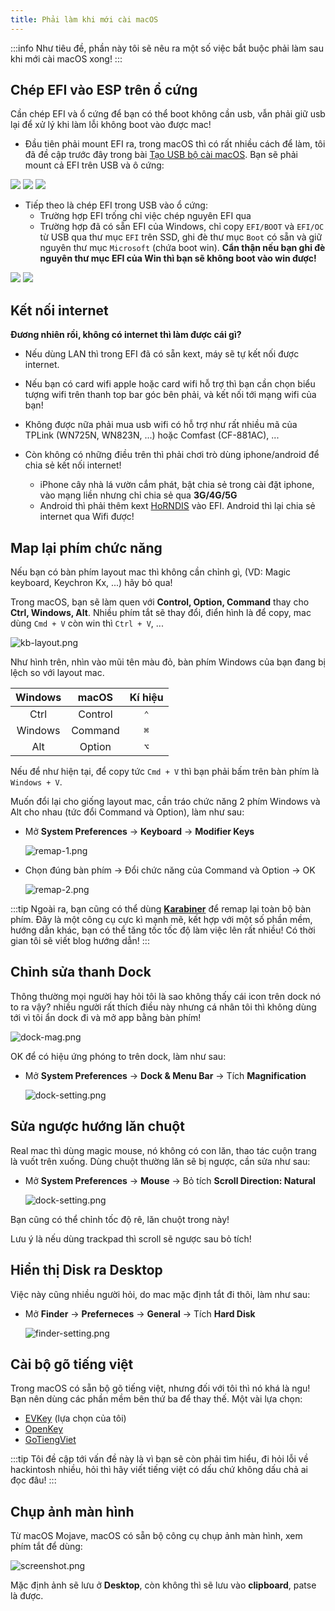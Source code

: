 ```yaml
---
title: Phải làm khi mới cài macOS
---
```



:::info
Như tiêu đề, phần này tôi sẽ nêu ra một số việc bắt buộc phải làm sau khi mới cài macOS xong!
:::

## Chép EFI vào ESP trên ổ cứng

Cần chép EFI và ổ cứng để bạn có thể boot không cần usb, vẫn phải giữ usb lại để xử lý khi làm lỗi không boot vào được mac!

+ Đầu tiên phải mount EFI ra, trong macOS thì có rất nhiều cách để làm, tôi đã đề cập trước đây trong bài [Tạo USB bộ cài macOS](/docs/usb-creation/create-usb-installer). Bạn sẽ phải mount cả EFI trên USB và ô cứng:

<Tabs>
  <TabItem value="hktool" label="Hackintool/EFI Agent" default>
    <img src="/img/docs/post-install/hktool-mount-efi.png" />
  </TabItem>  
  <TabItem value="occ" label="OCC" default>
    <img src="/img/docs/post-install/occ-mount-efi.png" />
  </TabItem>
  <TabItem value="ocat" label="OCAT">
    <img src="/img/docs/post-install/ocat-mount-efi.png" />
  </TabItem>
</Tabs>

+ Tiếp theo là chép EFI trong USB vào ổ cứng:
  + Trường hợp EFI trống chỉ việc chép nguyên EFI qua
  + Trường hợp đã có sẵn EFI của Windows, chỉ copy `EFI/BOOT` và `EFI/OC` từ USB qua thư mục `EFI` trên SSD, ghi đè thư mục `Boot` có sẵn và giữ nguyên thư mục `Microsoft` (chứa boot win). **Cẩn thận nếu bạn ghi đè nguyên thư mục EFI của Win thì bạn sẽ không boot vào win được!**

<Tabs>
  <TabItem value="empty" label="EFI trống" default>
    <img src="/img/docs/post-install/copy-efi-empty.png" />
  </TabItem>  
  <TabItem value="ms" label="Chung EFI với Windows" default>
    <img src="/img/docs/post-install/copy-efi-dual.png" />
  </TabItem>
</Tabs>

## Kết nối internet

**Đương nhiên rồi, không có internet thì làm được cái gì?**

+ Nếu dùng LAN thì trong EFI đã có sẵn kext, máy sẽ tự kết nối được internet.

+ Nếu bạn có card wifi apple hoặc card wifi hỗ trợ thì bạn cần chọn biểu tượng wifi trên thanh top bar góc bên phải, và kết nối tới mạng wifi của bạn!

+ Không được nữa phải mua usb wifi có hỗ trợ như rất nhiều mã của TPLink (WN725N, WN823N, ...) hoặc Comfast (CF-881AC), ...

+ Còn không có những điều trên thì phải chơi trò dùng iphone/android để chia sẻ kết nối internet!
  + iPhone cây nhà lá vườn cắm phát, bật chia sẻ trong cài đặt iphone, vào mạng liền nhưng chỉ chia sẻ qua **3G/4G/5G**
  + Android thì phải thêm kext [HoRNDIS](https://github.com/jwise/HoRNDIS/releases/tag/rel9.2) vào EFI. Android thì lại chia sẻ internet qua Wifi được!

## Map lại phím chức năng

Nếu bạn có bàn phím layout mac thì không cần chỉnh gì,  (VD: Magic keyboard, Keychron Kx, ...) hãy bỏ qua!

Trong macOS, bạn sẽ làm quen với **Control, Option, Command** thay cho **Ctrl, Windows, Alt**. Nhiều phím tắt sẽ thay đổi, điển hình là để copy, mac dùng `Cmd + V` còn win thì `Ctrl + V`, ...

![kb-layout.png](/img/docs/post-install/kb-layout.png)

Như hình trên, nhìn vào mũi tên màu đỏ, bàn phím Windows của bạn đang bị lệch so với layout mac.

| Windows |  macOS  | Kí hiệu |
| :-----: | :-----: | :-----: |
|  Ctrl   | Control |   `⌃`   |
| Windows | Command |   `⌘`   |
|   Alt   | Option |   `⌥`   |

Nếu để như hiện tại, để copy tức `Cmd + V` thì bạn phải bấm trên bàn phím là `Windows + V`.

Muốn đổi lại cho giống layout mac, cần tráo chức năng 2 phím Windows và Alt cho nhau (tức đổi Command và Option), làm như sau:

+ Mở **System Preferences** → **Keyboard** → **Modifier Keys**

    ![remap-1.png](/img/docs/post-install/remap-1.png)

+ Chọn đúng bàn phím → Đổi chức năng của Command và Option → OK

    ![remap-2.png](/img/docs/post-install/remap-2.png)

:::tip
Ngoài ra, bạn cũng có thể dùng [**Karabiner**](https://karabiner-elements.pqrs.org/) để remap lại toàn bộ bàn phím. Đây là một công cụ cực kì mạnh mẽ, kết hợp với một số phần mềm, hướng dẫn khác, bạn có thể tăng tốc tốc độ làm việc lên rất nhiều! Có thời gian tôi sẽ viết blog hướng dẫn!
:::

## Chỉnh sửa thanh Dock

Thông thường mọi người hay hỏi tôi là sao không thấy cái icon trên dock nó to ra vậy? nhiều người rất thích điều này nhưng cá nhân tôi thì không dùng tới vì tôi ẩn dock đi và mở app bằng bàn phím!

![dock-mag.png](/img/docs/post-install/dock-mag.png)

OK để có hiệu ứng phóng to trên dock, làm như sau:

+ Mở **System Preferences** → **Dock & Menu Bar** -> Tích **Magnification**

    ![dock-setting.png](/img/docs/post-install/dock-setting.png)

## Sửa ngược hướng lăn chuột

Real mac thì dùng magic mouse, nó không có con lăn, thao tác cuộn trang là vuốt trên xuống. Dùng chuột thường lăn sẽ bị ngược, cần sửa như sau:

+ Mở **System Preferences** → **Mouse** -> Bỏ tích **Scroll Direction: Natural**

    ![dock-setting.png](/img/docs/post-install/dock-setting.png)

Bạn cũng có thể chỉnh tốc độ rê, lăn chuột trong này!

Lưu ý là nếu dùng trackpad thì scroll sẽ ngược sau bỏ tích!

## Hiển thị Disk ra Desktop

Việc này cũng nhiều người hỏi, do mac mặc định tắt đi thôi, làm như sau:

+ Mở **Finder** → **Preferneces** -> **General** -> Tích **Hard Disk**

    ![finder-setting.png](/img/docs/post-install/finder-setting.png)

## Cài bộ gõ tiếng việt

Trong macOS có sẵn bộ gõ tiếng việt, nhưng đối với tôi thì nó khá là ngu! Bạn nên dùng các phần mềm bên thứ ba để thay thế. Một vài lựa chọn:

+ [EVKey](https://evkeyvn.com/) (lựa chọn của tôi)
+ [OpenKey](https://github.com/tuyenvm/OpenKey/releases)
+ [GoTiengViet](https://www.trankynam.com/gotv/)

:::tip
Tôi đề cập tới vấn đề này là vì bạn sẽ còn phải tìm hiểu, đi hỏi lỗi về hackintosh nhiều, hỏi thì hãy viết tiếng việt có dấu chứ không dấu chả ai đọc đâu!
:::

## Chụp ảnh màn hình

Từ macOS Mojave, macOS có sẵn bộ công cụ chụp ảnh màn hình, xem phím tắt để dùng:

![screenshot.png](/img/docs/post-install/screenshot.png)

Mặc định ảnh sẽ lưu ở **Desktop**, còn không thì sẽ lưu vào **clipboard**, patse là được.
